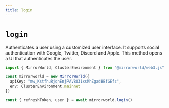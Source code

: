 ```yaml
---
title: login
---
```


# `login`
Authenticates a user using a customized user interface. It supports social authentication with Google, Twitter, Discord and Apple.
This method opens a UI that authenticates the user.

```ts
import { MirrorWorld, ClusterEnvironment } from "@mirrorworld/web3.js"

const mirrorworld = new MirrorWorld({
  apiKey: "mw_KstfhuRjqhEnjPAV8O31xsMhZgadBBfGEfz",
  env: ClusterEnvironment.mainnet
})

const { refreshToken, user } = await mirrorworld.login()
```
